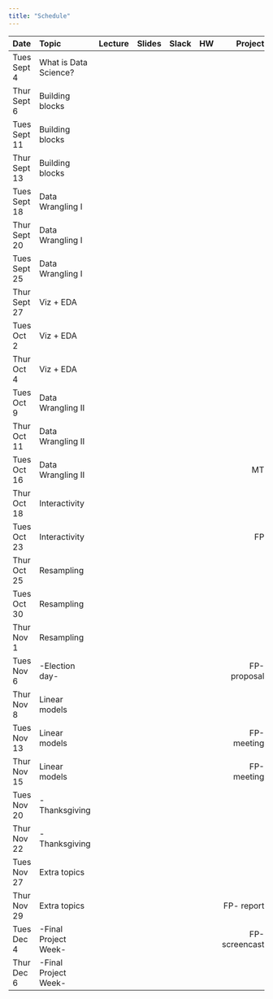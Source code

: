 ```yaml
---
title: "Schedule"
---
```


| Date          | Topic                 | Lecture | Slides                                        |  Slack                                          | HW  |  Project |
|:------------- |:--------------------- |--------:| ---------------------------------------------:| -----------------------------------------------:| ----:| -----:|
| Tues Sept 4   | What is Data Science? |         | [<i class="far fa-desktop fa-lg"></i>](link)  | [<i class="fab fa-slack fa-lg"></i>](link)      | [<i class="far fa-file-code fa-lg"></i>](link)  |     |
| Thur Sept 6   | Building blocks       |         | [<i class="far fa-desktop fa-lg"></i>](link)  | [<i class="fab fa-slack fa-lg"></i>](link)      |      |     |
| Tues Sept 11  | Building blocks       |         | [<i class="far fa-desktop fa-lg"></i>](link)  | [<i class="fab fa-slack fa-lg"></i>](link)      |      |     |
| Thur Sept 13  | Building blocks       |         | [<i class="far fa-desktop fa-lg"></i>](link)  | [<i class="fab fa-slack fa-lg"></i>](link)      | [<i class="far fa-file-code fa-lg"></i>](link)  |     |
| Tues Sept 18  | Data Wrangling I      |         | [<i class="far fa-desktop fa-lg"></i>](link)  | [<i class="fab fa-slack fa-lg"></i>](link)      |      |     |
| Thur Sept 20  | Data Wrangling I      |         | [<i class="far fa-desktop fa-lg"></i>](link)  | [<i class="fab fa-slack fa-lg"></i>](link)      |      |     |
| Tues Sept 25  | Data Wrangling I      |         | [<i class="far fa-desktop fa-lg"></i>](link)  | [<i class="fab fa-slack fa-lg"></i>](link)      | [<i class="far fa-file-code fa-lg"></i>](link) |     |
| Thur Sept 27  | Viz + EDA             |         | [<i class="far fa-desktop fa-lg"></i>](link)  | [<i class="fab fa-slack fa-lg"></i>](link)      |      |     |
| Tues Oct 2    | Viz + EDA             |         | [<i class="far fa-desktop fa-lg"></i>](link)  | [<i class="fab fa-slack fa-lg"></i>](link)      |      |     |
| Thur Oct 4    | Viz + EDA             |         | [<i class="far fa-desktop fa-lg"></i>](link)  | [<i class="fab fa-slack fa-lg"></i>](link)      | [<i class="far fa-file-code fa-lg"></i>](link)  |     |
| Tues Oct 9    | Data Wrangling II     |         | [<i class="far fa-desktop fa-lg"></i>](link)  | [<i class="fab fa-slack fa-lg"></i>](link)      |      |     |
| Thur Oct 11   | Data Wrangling II     |         | [<i class="far fa-desktop fa-lg"></i>](link)  | [<i class="fab fa-slack fa-lg"></i>](link)      |      |     |
| Tues Oct 16   | Data Wrangling II     |         | [<i class="far fa-desktop fa-lg"></i>](link)  | [<i class="fab fa-slack fa-lg"></i>](link)      |      | MT  |
| Thur Oct 18   | Interactivity         |         | [<i class="far fa-desktop fa-lg"></i>](link)  | [<i class="fab fa-slack fa-lg"></i>](link)      |      |     |
| Tues Oct 23   | Interactivity         |         | [<i class="far fa-desktop fa-lg"></i>](link)  | [<i class="fab fa-slack fa-lg"></i>](link)      |      | FP  |
| Thur Oct 25   | Resampling            |         | [<i class="far fa-desktop fa-lg"></i>](link)  | [<i class="fab fa-slack fa-lg"></i>](link)      |      |     |
| Tues Oct 30   | Resampling            |         | [<i class="far fa-desktop fa-lg"></i>](link)  | [<i class="fab fa-slack fa-lg"></i>](link)      |      |     |
| Thur Nov 1    | Resampling            |         | [<i class="far fa-desktop fa-lg"></i>](link)  | [<i class="fab fa-slack fa-lg"></i>](link)      | [<i class="far fa-file-code fa-lg"></i>](link)  |     |
| Tues Nov 6    | -Election day-        |         |                                               |                                                 |      | FP-proposal   |
| Thur Nov 8    | Linear models         |         | [<i class="far fa-desktop fa-lg"></i>](link)  | [<i class="fab fa-slack fa-lg"></i>](link)      |      |     |
| Tues Nov 13   | Linear models         |         | [<i class="far fa-desktop fa-lg"></i>](link)  | [<i class="fab fa-slack fa-lg"></i>](link)      |      | FP- meeting   |
| Thur Nov 15   | Linear models         |         | [<i class="far fa-desktop fa-lg"></i>](link)  | [<i class="fab fa-slack fa-lg"></i>](link)      | [<i class="far fa-file-code fa-lg"></i>](link)  | FP- meeting   |
| Tues Nov 20   | -Thanksgiving         |         |                                               |                                                 |      |     |
| Thur Nov 22   | -Thanksgiving         |         |                                               |                                                 |      |     |
| Tues Nov 27   | Extra topics          |         | [<i class="far fa-desktop fa-lg"></i>](link)  | [<i class="fab fa-slack fa-lg"></i>](link)      |      |     |
| Thur Nov 29   | Extra topics          |         | [<i class="far fa-desktop fa-lg"></i>](link)  | [<i class="fab fa-slack fa-lg"></i>](link)      | [<i class="far fa-file-code fa-lg"></i>](link)  | FP- report   |
| Tues Dec 4    | -Final Project Week-  |         |                                               |                                                 |      | FP- screencast   |
| Thur Dec 6    | -Final Project Week-  |         |                                               |                                                 |      |     |

